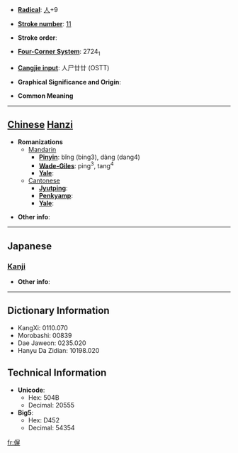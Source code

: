 * '''[[Wiktionary:Chinese radical index| Radical]]''': [[Wiktionary:Chinese radical index 人|人]]+9

* '''[[Wiktionary:Chinese total strokes index|Stroke number]]''': [[Wiktionary:Chinese total strokes index 11|11]]

* '''Stroke order''': 

* '''[[Wiktionary:Chinese four corner index|Four-Corner System]]''': 2724<sub>1</sub>

* '''[[Wiktionary:Chinese Cangjie index|Cangjie input]]''': 人尸廿廿 (OSTT)

* '''Graphical Significance and Origin''': 

* '''Common Meaning'''

----

== [[Chinese]] [[Hanzi]] ==

* '''Romanizations'''
** [[Mandarin]]
*** '''[[Pinyin]]''': bǐng (bing3), dàng (dang4)
*** '''[[Wade-Giles]]''': ping<sup>3</sup>, tang<sup>4</sup>
*** '''[[Yale]]''': 
**[[Cantonese]]
***'''[[Jyutping]]''':
***'''[[Penkyamp]]''': 
***'''[[Yale]]''': 

* '''Other info''': 

----

==Japanese==
===[[Kanji]]===
{{kanji|on readings=[[へい]] (hei)|kun readings=}}

* '''Other info''':  

----

== Dictionary Information ==

* KangXi: 0110.070
* Morobashi: 00839
* Dae Jaweon: 0235.020
* Hanyu Da Zidian: 10198.020

== Technical Information ==

* '''Unicode''':
** Hex: 504B
** Decimal: 20555
* '''Big5''':
** Hex: D452
** Decimal: 54354

[[fr:偋]]